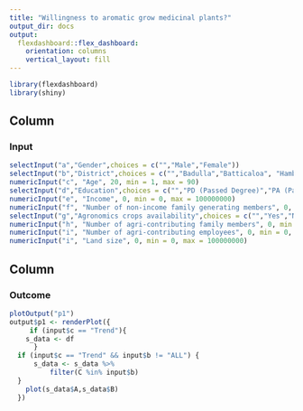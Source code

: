 ```yaml
---
title: "Willingness to aromatic grow medicinal plants?"
output_dir: docs
output: 
  flexdashboard::flex_dashboard:
    orientation: columns
    vertical_layout: fill
---
```


```r
library(flexdashboard)
library(shiny)
```

Column {data-width=200}
-----------------------------------------------------------------------

### Input

```r
selectInput("a","Gender",choices = c("","Male","Female"))
selectInput("b","District",choices = c("","Badulla","Batticaloa", "Hambantota", "Kurunegala", "Matara", "Rathnapura"))
numericInput("c", "Age", 20, min = 1, max = 90)
selectInput("d","Education",choices = c("","PD (Passed Degree)","PA (Passed AL)", "PO (Passed O/L)", "P10 (Passed grade 10)", "P6 (Passed grade 5)", "NS (No schooling)"))
numericInput("e", "Income", 0, min = 0, max = 100000000)
numericInput("f", "Number of non-income family generating members", 0, min = 0, max = 100000000)
selectInput("g","Agronomics crops availability",choices = c("","Yes","No"))
numericInput("h", "Number of agri-contributing family members", 0, min = 0, max = 100000000)
numericInput("i", "Number of agri-contributing employees", 0, min = 0, max = 100000000)
numericInput("i", "Land size", 0, min = 0, max = 100000000)
```

Column {data-width=350}
-----------------------------------------------------------------------

### Outcome

```r
plotOutput("p1")
output$p1 <- renderPlot({
     if (input$c == "Trend"){
    s_data <- df
      }
  if (input$c == "Trend" && input$b != "ALL") {
      s_data <- s_data %>% 
          filter(C %in% input$b)
  }
    plot(s_data$A,s_data$B)
  })

```



